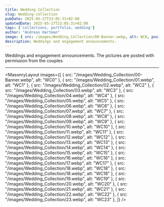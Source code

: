 ```yaml
---
title: Wedding Collection
slug: Wedding-collection
pubDate: 2025-05-27T23:05:31+02:00
updatedDate: 2025-05-27T23:05:31+02:00
tags: ['collections, portfolio, wedding']
author: "Andreas Hartman"
image: { src: /images/Wedding_Collection/00-Banner.webp, alt: WC0, positionx: 30%, positiony: 20%}
description: Weddings and engagement announcements.
---
```


Weddings and engagement announcements. The pictures are posted with permission from the couples


---

<MasonryLayout images={[
    { src: "/images/Wedding_Collection/00-Banner.webp", alt: "WC0" },
    { src: "/images/Wedding_Collection/01.webp", alt: "WC1" },
    { src: "/images/Wedding_Collection/02.webp", alt: "WC2" },
    { src: "/images/Wedding_Collection/03.webp", alt: "WC3" },
    { src: "/images/Wedding_Collection/04.webp", alt: "WC4" },
    { src: "/images/Wedding_Collection/05.webp", alt: "WC5" },
    { src: "/images/Wedding_Collection/06.webp", alt: "WC6" },
    { src: "/images/Wedding_Collection/07.webp", alt: "WC7" },
    { src: "/images/Wedding_Collection/08.webp", alt: "WC8" },
    { src: "/images/Wedding_Collection/09.webp", alt: "WC9" },
    { src: "/images/Wedding_Collection/10.webp", alt: "WC10" },
    { src: "/images/Wedding_Collection/11.webp", alt: "WC11" },
    { src: "/images/Wedding_Collection/12.webp", alt: "WC12" },
    { src: "/images/Wedding_Collection/13.webp", alt: "WC13" },
    { src: "/images/Wedding_Collection/14.webp", alt: "WC14" },
    { src: "/images/Wedding_Collection/15.webp", alt: "WC15" },
    { src: "/images/Wedding_Collection/16.webp", alt: "WC16" },
    { src: "/images/Wedding_Collection/17.webp", alt: "WC17" },
    { src: "/images/Wedding_Collection/18.webp", alt: "WC18" },
    { src: "/images/Wedding_Collection/18.webp", alt: "WC18" },
    { src: "/images/Wedding_Collection/19.webp", alt: "WC19" },
    { src: "/images/Wedding_Collection/20.webp", alt: "WC20" },
    { src: "/images/Wedding_Collection/21.webp", alt: "WC21" },
    { src: "/images/Wedding_Collection/22.webp", alt: "WC22" },
    { src: "/images/Wedding_Collection/23.webp", alt: "WC23" },
]} />